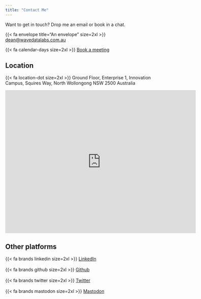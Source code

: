 ```yaml
---
title: "Contact Me"
---
```


Want to get in touch? Drop me an email or book in a chat. 

{{< fa envelope title="An envelope" size=2xl >}} [dean@wavedatalabs.com.au](mailto:dean@wavedatalabs.com.au)    


{{< fa calendar-days size=2xl >}} [Book a meeting](https://calendly.com/wavedata)  


<!-- Calendly badge widget begin -->
<link href="https://assets.calendly.com/assets/external/widget.css" rel="stylesheet">
<script src="https://assets.calendly.com/assets/external/widget.js" type="text/javascript" async></script>
<script type="text/javascript">window.onload = function() { Calendly.initBadgeWidget({ url: 'https://calendly.com/wavedata', text: 'Schedule time with me', color: '#0069ff', textColor: '#ffffff', branding: true }); }</script>
<!-- Calendly badge widget end -->


## Location  

{{< fa location-dot size=2xl >}} Ground Floor, Enterprise 1, Innovation Campus, Squires Way, North Wollongong NSW 2500 Australia


<iframe src="https://www.google.com/maps/embed?pb=!1m14!1m8!1m3!1d4316.372124123278!2d150.898285!3d-34.403118!3m2!1i1024!2i768!4f13.1!3m3!1m2!1s0x6b13191858c4e7fd%3A0x83aeda37060100da!2sUOW%20Innovation%20Campus!5e1!3m2!1sen!2sau!4v1682287365085!5m2!1sen!2sau" width="600" height="450" style="border:0;" allowfullscreen="" loading="lazy" referrerpolicy="no-referrer-when-downgrade"></iframe>

## Other platforms  

{{< fa brands linkedin size=2xl >}} [LinkedIn](https://www.linkedin.com/in/deanmarchiori)  <br>  
{{< fa brands github size=2xl >}} [Github](https://github.com/deanmarchiori)   <br>  
{{< fa brands twitter size=2xl >}} [Twitter](https://twitter.com/deanmarchiori)   <br>  
{{< fa brands mastodon size=2xl >}} [Mastodon](https://fosstodon.org/@deanmarchiori)   <br>  



